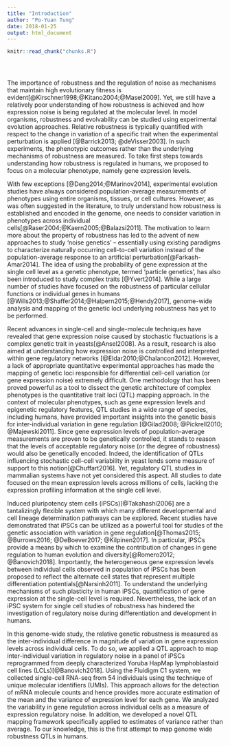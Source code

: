 ```yaml
---
title: "Introduction"
author: "Po-Yuan Tung"
date: 2018-01-25
output: html_document
---
```


<!-- The file analysis/chunks.R contains chunks that define default settings
shared across the workflowr files. -->
```r
knitr::read_chunk("chunks.R")
```

<!-- Update knitr chunk options -->
```r
```

<!-- Insert the date the file was last updated -->
```r
```

<!-- Insert the code version (Git commit SHA1) if Git repository exists and R
 package git2r is installed -->
```r
```

The importance of robustness and the regulation of noise as mechanisms that maintain high evolutionary fitness is evident[@Kirschner1998;@Kitano2004;@Masel2009].
Yet, we still have a relatively poor understanding of how robustness is achieved and how expression noise is being regulated at the molecular level.
In model organisms, robustness and evolvability can be studied using experimental evolution approaches.
Relative robustness is typically quantified with respect to the change in variation of a specific trait when the experimental perturbation is applied [@Barrick2013; @deVisser2003].
In such experiments, the phenotypic outcomes rather than the underlying mechanisms of robustness are measured.
To take first steps towards understanding how robustness is regulated in humans, we proposed to focus on a molecular phenotype, namely gene expression levels.

With few exceptions [@Deng2014;@Marinov2014], experimental evolution studies have always considered population-average measurements of phenotypes using entire organisms, tissues, or cell cultures.
However, as was often suggested in the literature, to truly understand how robustness is established and encoded in the genome, one needs to consider variation in phenotypes across individual cells[@Raser2004;@Kaern2005;@Balazsi2011].
The motivation to learn more about the property of robustness has led to the advent of new approaches to study ‘noise genetics’ – essentially using existing paradigms to characterize naturally occurring cell-to-cell variation instead of the population-average response to an artificial perturbation[@Farkash-Amar2014].
The idea of using the probability of gene expression at the single cell level as a genetic phenotype, termed ‘particle genetics’, has also been introduced to study complex traits [@Yvert2014].
While a large number of studies have focused on the robustness of particular cellular functions or individual genes in humans [@Wills2013;@Shaffer2014;@Halpern2015;@Hendy2017], genome-wide analysis and mapping of the genetic loci underlying robustness has yet to be performed.

Recent advances in single-cell and single-molecule techniques have revealed that gene expression noise caused by stochastic fluctuations is a complex genetic trait in yeasts[@Ansel2008].
As a result, research is also aimed at understanding how expression noise is controlled and interpreted within gene regulatory networks [@Eldar2010;@Chalancon2012].
However, a lack of appropriate quantitative experimental approaches has made the mapping of genetic loci responsible for differential cell-cell variation (or gene expression noise) extremely difficult.
One methodology that has been proved powerful as a tool to dissect the genetic architecture of complex phenotypes is the quantitative trait loci (QTL) mapping approach.
In the context of molecular phenotypes, such as gene expression levels and epigenetic regulatory features, QTL studies in a wide range of species, including humans, have provided important insights into the genetic basis for inter-individual variation in gene regulation [@Gilad2008; @Pickrell2010; @Majewski2011].
Since gene expression levels of population-average measurements are proven to be genetically controlled, it stands to reason that the levels of acceptable regulatory noise (or the degree of robustness) would also be genetically encoded.
Indeed, the identification of QTLs influencing stochastic cell–cell variability in yeast lends some measure of support to this notion[@Chuffart2016].
Yet, regulatory QTL studies in mammalian systems have not yet considered this aspect.
All studies to date focused on the mean expression levels across millions of cells, lacking the expression profiling information at the single cell level.

Induced pluripotency stem cells (iPSCs)[@Takahashi2006] are a tantalizingly flexible system with which many different developmental and cell lineage determination pathways can be explored.
Recent studies have demonstrated that iPSCs can be utilized as a powerful tool for studies of the genetic association with variation in gene regulation[@Thomas2015; @Burrows2016; @DeBoever2017; @Kilpinen2017].
In particular, iPSCs provide a means by which to examine the contribution of changes in gene regulation to human evolution and diversity[@Romero2012; @Banovich2018].
Importantly, the heterogeneous gene expression levels between individual cells observed in population of iPSCs has been proposed to reflect the alternate cell states that represent multiple differentiation potentials[@Narsinh2011].
To understand the underlying mechanisms of such plasticity in human iPSCs, quantification of gene expression at the single-cell level is required.
Nevertheless, the lack of an iPSC system for single cell studies of robustness has hindered the investigation of regulatory noise during differentiation and development in humans.

In this genome-wide study, the relative genetic robustness is measured as the inter-individual difference in magnitude of variation in gene expression levels across individual cells.
To do so, we applied a QTL approach to map inter-individual variation in regulatory noise in a panel of iPSCs reprogrammed from deeply characterized Yoruba HapMap lymphoblastoid cell lines (LCLs)[@Banovich2018]. 
Using the Fluidigm C1 system, we collected single-cell RNA-seq from 54 individuals using the technique of unique molecular identifiers (UMIs).
This approach allows for the detection of mRNA molecule counts and hence provides more accurate estimation of the mean and the variance of expression level for each gene.
We analyzed the variability in gene regulation across individual cells as a measure of expression regulatory noise.
In addition, we developed a novel QTL mapping framework specifically applied to estimates of variance rather than average.
To our knowledge, this is the first attempt to map genome wide robustness QTLs in humans.
